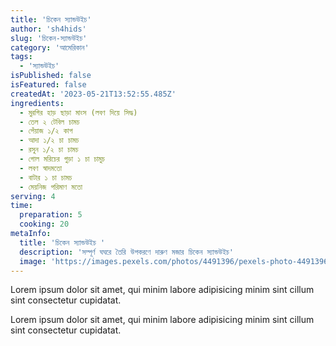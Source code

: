 ```yaml
---
title: 'চিকেন স্যান্ডউইচ'
author: 'sh4hids'
slug: 'চিকেন-স্যান্ডউইচ'
category: 'আমেরিকান'
tags:
  - 'স্যান্ডউইচ'
isPublished: false
isFeatured: false
createdAt: '2023-05-21T13:52:55.485Z'
ingredients:
  - মুরগির হাড় ছাড়া মাংস (লবণ দিয়ে সিদ্ধ)
  - তেল ২ টেবিল চামচ
  - পেঁয়াজ ১/২ কাপ
  - আদা ১/২ চা চামচ
  - রসুন ১/২ চা চামচ
  - গোল মরিচের গুড়া ১ চা চামুচ
  - লবণ স্বাদমতো
  - বাটার ১ চা চামচ
  - মেয়নিজ পরিমাণ মতো
serving: 4
time:
  preparation: 5
  cooking: 20
metaInfo:
  title: 'চিকেন স্যান্ডউইচ '
  description: 'সম্পূর্ণ ঘঘরে তৈরি উপকরণে দারুণ মজার চিকেন স্যান্ডউইচ'
  image: 'https://images.pexels.com/photos/4491396/pexels-photo-4491396.jpeg?auto=compress&cs=tinysrgb&w=1260&h=750&dpr=2'
---
```



<InstructionStep stepNumber={1} />

Lorem ipsum dolor sit amet, qui minim labore adipisicing minim sint cillum sint consectetur cupidatat.

<InstructionStep stepNumber={2} />

Lorem ipsum dolor sit amet, qui minim labore adipisicing minim sint cillum sint consectetur cupidatat.
